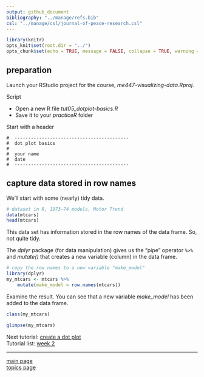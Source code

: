 ```yaml
---
output: github_document
bibliography: "../manage/refs.bib" 
csl: "../manage/csl/journal-of-peace-research.csl"
---
```


```r
library(knitr)
opts_knit$set(root.dir = "../")
opts_chunk$set(echo = TRUE, message = FALSE, collapse = TRUE, warning = FALSE, cache = TRUE, cache.path = "tut-07-cache/01-", fig.path = "tut-07-images/01-")
```


## preparation 

Launch your RStudio project for the course, *me447-visualizing-data.Rproj*.  

Script

- Open a new R file  *tut05_dotplot-basics.R*
- Save it to your *practiceR* folder 

Start with a header

    #  ------------------------------------------
    #  dot plot basics
    #
    #  your name
    #  date
    #  ------------------------------------------


## capture data stored in row names

We'll start with some (nearly) tidy data. 

```r
# dataset in R, 1973–74 models, Motor Trend
data(mtcars)
head(mtcars)
```

This data set has information stored in the row names of the data frame. So, not quite tidy. 

The *dplyr* package (for data manipulation) gives us the "pipe" operator `%>%`  and  *mutate()* that creates a new variable (column) in the data frame. 

```r
# copy the row names to a new variable "make_model" 
library(dplyr)
my_mtcars <- mtcars %>%
	mutate(make_model = row.names(mtcars))
```

Examine the result. You can see that a new variable *make_model* has been added to the data frame. 

```r
class(my_mtcars)
```

```r
glimpse(my_mtcars)
```

Next tutorial: [create a dot plot](tut-0702_create-dot-plot.md)<br>
Tutorial list: [week 2](week-02_assignments.md)  

---
 
[main page](../README.md)<br>
[topics page](../README-by-topic.md)  






